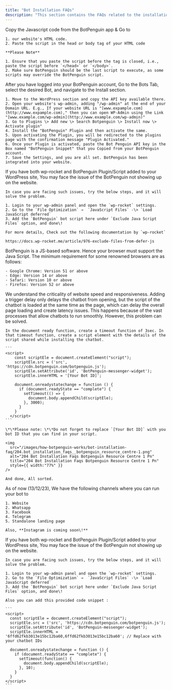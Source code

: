 ```yaml
---
title: "Bot Installation FAQs"
description: "This section contains the FAQs related to the installation of various type of bot"
---
```


<AccordionGroup>
  <Accordion title="How to install website bot using javascript">
    Copy the Javascript code from the BotPenguin app & Go to

    1. our website's HTML code.
    2. Paste the script in the head or body tag of your HTML code

    **Please Note**

    1. Ensure that you paste the script before the tag is closed, i.e., paste the script before `</head>` or `</body>`.
    2. Make sure BotPenguin should be the last script to execute, as some scripts may override the BotPenguin script.
  </Accordion>
  <Accordion title="How to install a bot on wordpress website">
    After you have logged into your BotPenguin account, Go to the Bots Tab, select the desired Bot, and navigate to the Install section.

    1. Move to the WordPress section and copy the API key available there.
    2. Open your website's wp-admin, adding "/wp-admin" at the end of your Domain URL. E.g., If your website URL is "[www.expample.com](http://www.expample.com)," then you can open WP-Admin using the Link "[www.example.com/wp-admin](http://www.example.com/wp-admin)"
    3. Go to Plugins \> Add new \> Search Botpenguin \> Install now \> Activate plugin"
    4. Install the "BotPenguin" Plugin and then activate the same.
    5. Upon activating the Plugin, you will be redirected to the plugins page with the confirmation message "Plugin Activated."
    6. Once your Plugin is activated, paste the Bot Penguin API key in the Box named "BotPenguin Snippet" that you Copied from your BotPenguin account.
    7. Save the Settings, and you are all set. BotPenguin has been integrated into your website.
  </Accordion>
  <Accordion title="Bot is not showing up upon activation of wp-rocket plugin">
    If you have both wp-rocket and BotPenguin Plugin/Script added to your WordPress site, You may face the issue of the BotPenguin not showing up on the website.

    In case you are facing such issues, try the below steps, and it will solve the problem.

    1. Login to your wp-admin panel and open the `wp-rocket` settings.
    2. Go to the `File Optimization` →  `JavaScript Files` -\> `Load JavaScript deferred`
    3. Add the `BotPenguin` bot script here under `Exclude Java Script Files` option, and done\!

    For more details, Check out the following documentation by `wp-rocket`

    https://docs.wp-rocket.me/article/976-exclude-files-from-defer-js
  </Accordion>
  <Accordion title="What is the minimum browser version requirement for the BotPenguin website bot">
    BotPenguin is a JS-based software. Hence your browser must support the Java Script. The minimum requirement for some renowned browsers are as follows:

    - Google Chrome: Version 51 or above
    - Edge: Version 14 or above
    - Safari: Version 10 or above
    - Firefox: Version 52 or above
  </Accordion>
  <Accordion title="How to resolve latency issues on my website when I have the chatbot installed">
    We understand the criticality of website speed and responsiveness. Adding a trigger delay only delays the chatbot from opening, but the script of the chatbot is loaded at the same time as the page, which can delay the overall page loading and create latency issues. This happens because of the vast processes that allow chatbots to run smoothly. However, this problem can be solved.

    In the document ready function, create a timeout function of 3sec. In that timeout function, create a script element with the details of the script shared while installing the chatbot.

    ```
    <script>
        const scriptEle = document.createElement("script");
        scriptEle.src = ('src', 'https://cdn.botpenguin.com/botpenguin.js');
        scriptEle.setAttribute('id', 'BotPenguin-messenger-widget');
        scriptEle.innerHTML = '[Your Bot ID]';
    
        document.onreadystatechange = function () {
          if (document.readyState == "complete") {
            setTimeout(() => {
              document.body.appendChild(scriptEle);
            }, 3000);
          }
        }
      </script>
    ```

    \*\*Please note: \*\*Do not forget to replace `[Your Bot ID]` with you bot ID that you can find in your script.

    <img
      src="/images/how-botpenguin-works/bot-installation-faq/204.bot_installation_faqs__botpenguin_resource_centre-1.png"
      alt="204 Bot Installation Faqs Botpenguin Resource Centre 1 Pn"
      title="204 Bot Installation Faqs Botpenguin Resource Centre 1 Pn"
      style={{ width:"77%" }}
    />

    And done, All sorted.
  </Accordion>
  <Accordion title="Where are the channels where I can install my bot">
    As of now (13/12/23), We have the following channels where you can run your bot to

    1. Website
    2. Whatsapp
    3. Facebook
    4. Telegram
    5. Standalone landing page

    Also, **Instagram is coming soon\!**
  </Accordion>
  <Accordion title="Why my bot is not showing up upon activation of wp-rocket plugin">
    If you have both wp-rocket and BotPenguin Plugin/Script added to your WordPress site, You may face the issue of the BotPenguin not showing up on the website.

    In case you are facing such issues, try the below steps, and it will solve the problem.

    1. Login to your wp-admin panel and open the `wp-rocket` settings.
    2. Go to the `File Optimization` →  `JavaScript Files` -\> `Load JavaScript deferred`
    3. Add the `BotPenguin` bot script here under `Exclude Java Script Files` option, and done\!

    Also you can add this provided code snippet :

    ```
    <script>
      const scriptEle = document.createElement("script");
      scriptEle.src = ('src', 'https://cdn.botpenguin.com/botpenguin.js');
      scriptEle.setAttribute('id', 'BotPenguin-messenger-widget');
      scriptEle.innerHTML = '6ffd62fkb3013e15bc12ba60,6ffd62fkb3013e15bc12ba60'; // Replace with your chatbot IDs
    
      document.onreadystatechange = function () {
        if (document.readyState == "complete") {
          setTimeout(function() {
            document.body.appendChild(scriptEle);
          }, 10);
        }
      }
    </script>
    ```
  </Accordion>
</AccordionGroup>